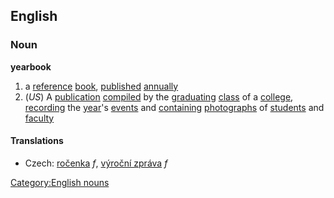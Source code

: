 ==English==
===Noun===
'''yearbook'''
#a [[reference]] [[book]], [[published]] [[annually]]
#(''US'') A [[publication]] [[compiled]] by the [[graduating]] [[class]] of a [[college]], [[recording]] the [[year]]'s [[events]] and [[containing]] [[photograph]]s of [[student]]s and [[faculty]]
====Translations====
*Czech: [[ročenka]] ''f'', [[výroční zpráva]] ''f''
[[Category:English nouns]]